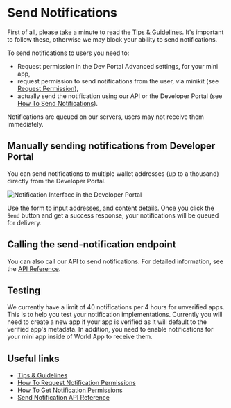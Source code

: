 # Send Notifications

First of all, please take a minute to read the [Tips & Guidelines](/mini-apps/notifications/features-and-guidelines).
It's important to follow these, otherwise we may block your ability to send notifications.

To send notifications to users you need to:

-   Request permission in the Dev Portal Advanced settings, for your mini app,
-   request permission to send notifications from the user, via minikit (see [Request Permission](/mini-apps/commands/request-permission)),
-   actually send the notification using our API or the Developer Portal (see [How To Send Notifications](/mini-apps/notifications/how-to-send-notifications)).

Notifications are queued on our servers, users may not receive them immediately.

## Manually sending notifications from Developer Portal

You can send notifications to multiple wallet addresses (up to a thousand) directly from the Developer Portal.

![Notification Interface in the Developer Portal](/images/docs/mini-apps/commands/notifications-dev-portal.png)

Use the form to input addresses, and content details. Once you click the `Send` button and get a success response, your notifications will be queued for delivery.

## Calling the send-notification endpoint

You can also call our API to send notifications. For detailed information, see the [API Reference](/mini-apps/reference/api#send-notification).

## Testing

We currently have a limit of 40 notifications per 4 hours for unverified apps. This is to help you test your notification implementations.
Currently you will need to create a new app if your app is verified as it will default to the verified app's metadata. In addition, you need
to enable notifications for your mini app inside of World App to receive them.

## Useful links

-   [Tips & Guidelines](/mini-apps/notifications/guidelines)
-   [How To Request Notification Permissions](/mini-apps/commands/request-permission)
-   [How To Get Notification Permissions](/mini-apps/commands/get-permissions)
-   [Send Notification API Reference](/mini-apps/reference/api#send-notification)
